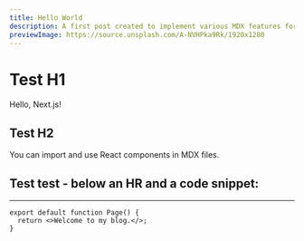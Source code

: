 ```yaml
---
title: Hello World
description: A first post created to implement various MDX features for this blog
previewImage: https://source.unsplash.com/A-NVHPka9Rk/1920x1280
---
```


# Test H1

Hello, Next.js!

## Test H2

You can import and use React components in MDX files.

## Test test - below an HR and a code snippet:

---

```tsx
export default function Page() {
  return <>Welcome to my blog.</>;
}
```
